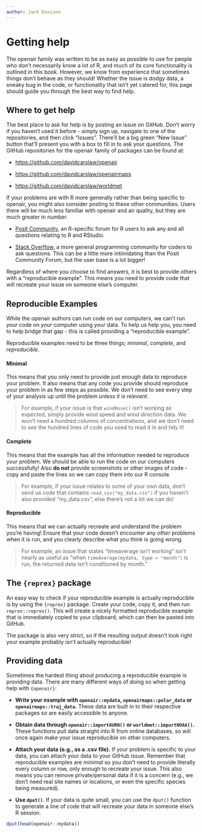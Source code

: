 ```yaml
---
author: Jack Davison
---
```


# Getting help

The [openair]{.pkg} family was written to be as easy as possible to use for people who don't necessarily know a lot of R, and much of its core functionality is outlined in this book. However, we know from experience that sometimes things don't behave as they should! Whether the issue is dodgy data, a sneaky bug in the code, or functionality that isn't yet catered for, this page should guide you through the best way to find help.

## Where to get help {#sec-where}

The best place to ask for help is by posting an issue on GitHub. Don't worry if you haven't used it before - simply sign up, navigate to one of the repositories, and then click "Issues". There'll be a big green "New Issue" button that'll present you with a box to fill in to ask your questions. The GitHub repositories for the [openair]{.pkg} family of packages can be found at:

* <https://github.com/davidcarslaw/openair>

* <https://github.com/davidcarslaw/openairmaps>

* <https://github.com/davidcarslaw/worldmet>

If your problems are with R more generally rather than being specific to [openair]{.pkg}, you might also consider posting to these other communities. Users there will be much less familiar with [openair]{.pkg} and air quality, but they are much greater in number. 

* [Posit Community](https://community.rstudio.com/), an R-specific forum for R users to ask any and all questions relating to R and RStudio.

* [Stack Overflow](https://stackoverflow.com/), a more general programming community for coders to ask questions. This can be a little more intimidating than the Posit Community Forum, but the user base is a lot bigger!

Regardless of where you choose to find answers, it is best to provide others with a "reproducible example". This means you need to provide code that will recreate your issue on someone else's computer.

## Reproducible Examples {#sec-reprex}

While the [openair]{.pkg} authors can run code on our computers, we can't run *your* code on *your* computer using *your* data. To help us help you, you need to help bridge that gap - this is called providing a "reproducible example".

Reproducible examples need to be three things; *minimal*, *complete*, and *reproducible*.

#### Minimal {-}

This means that you only need to provide just enough data to reproduce your problem. It also means that any code you provide should reproduce your problem in as few steps as possible. We don't need to see every step of your analysis up until the problem *unless it is relevant*.

> For example, if your issue is that `windRose()` isn't working as expected, simply provide wind speed and wind direction data. We won't need a hundred columns of concentrations, and we don't need to see the hundred lines of code you used to read it in and tidy it!

#### Complete {-}

This means that the example has all the information needed to reproduce your problem. We should be able to run the code on our computers successfully! Also **do not** provide screenshots or other images of code - copy and paste the lines so we can copy them into our R console.

> For example, if your issue relates to some of your own data, don't send us code that contains `read_csv("my_data.csv")` if you haven't also provided "my_data.csv", else there's not a lot we can do!

#### Reproducible {-}

This means that we can actually recreate and understand the problem you're having! Ensure that your code doesn't encounter any *other* problems when it is run, and you clearly describe what you think is going wrong.

> For example, an issue that states "timeaverage isn't working" isn't nearly as useful as "when `timeAverage(mydata, type = "month")` is run, the returned data isn't conditioned by month."

::: {.callout-tip}
## The `{reprex}` package

An easy way to check if your reproducible example is actually reproducible is by using the `{reprex}` package. Create your code, copy it, and then run `reprex::reprex()`. This will create a nicely formatted reproducible example that is immediately copied to your clipboard, which can then be pasted into GitHub.

The package is also very strict, so if the resulting output doesn't look right your example probably isn't actually reproducible!
:::

## Providing data

Sometimes the hardest thing about producing a reproducible example is providing data. There are many different ways of doing so when getting help with `{openair}`:

* **Write your example with `openair::mydata`, `openairmaps::polar_data` or `openairmaps::traj_data`.** These data are built in to their respective packages so are easily accessible to anyone.

* **Obtain data through `openair::importAURN()` or `worldmet::importNOAA()`.** These functions pull data straight into R from online databases, so will once again make your issue reproducible on other computers.

* **Attach your data (e.g., as a .csv file).** If your problem is specific to your data, you can attach your data to your GitHub issue. Remember that reproducible examples are *minimal* so you don't need to provide literally every column or row, only enough to recreate your issue. This also means you can remove private/personal data if it is a concern (e.g., we don't need real site names or locations, or even the specific species being measured).

* **Use `dput()`**. If your data is quite small, you can use the `dput()` function to generate a line of code that will recreate your data in someone else's R session.

```r
dput(head(openair::mydata))
```

